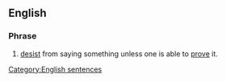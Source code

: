 ==English==

===Phrase===
{{infl|en|phrase|head=[[put]] [[up]] or [[shut up]]}}

#{{idiom}} [[desist]] from saying something unless one is able to [[prove]] it.

[[Category:English sentences]]